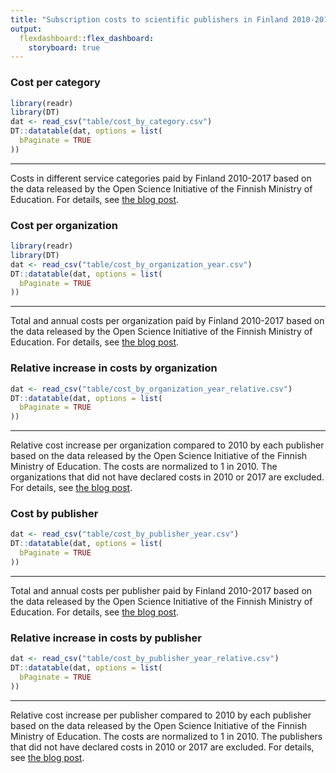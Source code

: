 ```yaml
---
title: "Subscription costs to scientific publishers in Finland 2010-2017"
output: 
  flexdashboard::flex_dashboard:
    storyboard: true
---
```



### Cost per category

```r
library(readr)
library(DT)
dat <- read_csv("table/cost_by_category.csv")
DT::datatable(dat, options = list(
  bPaginate = TRUE
))
```

*** 

Costs in different service categories paid by Finland 2010-2017 based on the data released by the Open Science Initiative of the Finnish Ministry of Education. For details, see [the blog post]().



### Cost per organization

```r
library(readr)
library(DT)
dat <- read_csv("table/cost_by_organization_year.csv")
DT::datatable(dat, options = list(
  bPaginate = TRUE
))
```

*** 

Total and annual costs per organization paid by Finland 2010-2017 based on the data released by the Open Science Initiative of the Finnish Ministry of Education. For details, see [the blog post]().





### Relative increase in costs by organization

```r
dat <- read_csv("table/cost_by_organization_year_relative.csv")
DT::datatable(dat, options = list(
  bPaginate = TRUE
))
```

*** 

Relative cost increase per organization compared to 2010 by each publisher based on the data released by the Open Science Initiative of the Finnish Ministry of Education.  The costs are normalized to 1 in 2010. The organizations that did not have declared costs in 2010 or 2017 are excluded. For details, see [the blog post]().




### Cost by publisher

```r
dat <- read_csv("table/cost_by_publisher_year.csv")
DT::datatable(dat, options = list(
  bPaginate = TRUE
))
```

*** 

Total and annual costs per publisher paid by Finland 2010-2017 based on the data released by the Open Science Initiative of the Finnish Ministry of Education. For details, see [the blog post]().





### Relative increase in costs by publisher

```r
dat <- read_csv("table/cost_by_publisher_year_relative.csv")
DT::datatable(dat, options = list(
  bPaginate = TRUE
))
```

*** 

Relative cost increase per publisher compared to 2010 by each publisher based on the data released by the Open Science Initiative of the Finnish Ministry of Education.  The costs are normalized to 1 in 2010. The publishers that did not have declared costs in 2010 or 2017 are excluded. For details, see [the blog post]().



